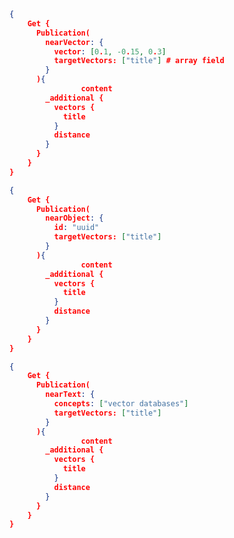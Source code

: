 
<Tabs groupId="graphqlexamples">
<TabItem value="vector" label="nearVector">

```json
{
    Get {
      Publication(
        nearVector: {
          vector: [0.1, -0.15, 0.3]
          targetVectors: ["title"] # array field
        }
      ){
				content
        _additional {
          vectors {
            title
          }
          distance
        }
      }
    }
}
```

</TabItem>
<TabItem value="object" label="nearObject">

```json
{
    Get {
      Publication(
        nearObject: {
          id: "uuid"
          targetVectors: ["title"]
        }
      ){
				content
        _additional {
          vectors {
            title
          }
          distance
        }
      }
    }
}
```

</TabItem>

<TabItem value="text" label="nearText">

```json
{
    Get {
      Publication(
        nearText: {
          concepts: ["vector databases"]
          targetVectors: ["title"]
        }
      ){
				content
        _additional {
          vectors {
            title
          }
          distance
        }
      }
    }
}
```
</TabItem>
</Tabs>

